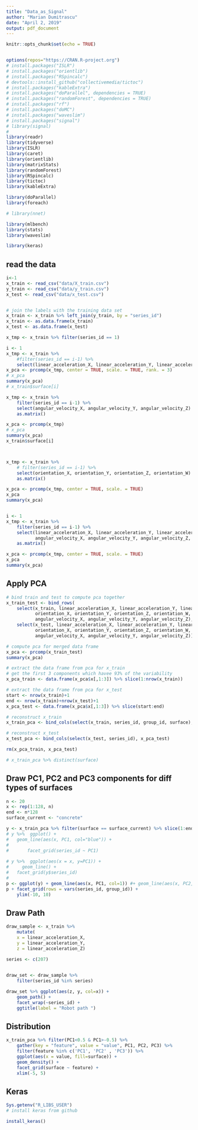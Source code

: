 ```yaml
---
title: "Data_as_Signal"
author: "Marian Dumitrascu"
date: "April 2, 2019"
output: pdf_document
---
```


```r
knitr::opts_chunk$set(echo = TRUE)


options(repos="https://CRAN.R-project.org")
# install.packages("ISLR")
# install.packages("orientlib")
# install.packages("RSpincalc")
# devtools::install_github("collectivemedia/tictoc")
# install.packages("kableExtra")
# install.packages("doParallel", dependencies = TRUE)
# install.packages("randomForest", dependencies = TRUE)
# install.packages("rf")
# install.packages("doMC")
# install.packages("waveslim")
# install.packages("signal")
# library(signal)
# 
library(readr)
library(tidyverse)
library(ISLR)
library(caret)
library(orientlib)
library(matrixStats)
library(randomForest)
library(RSpincalc)
library(tictoc)
library(kableExtra)

library(doParallel)
library(foreach)

# library(nnet)

library(mlbench)
library(stats)
library(waveslim)

library(keras)

```


## read the data

```r
i<-1
x_train <- read_csv("data/X_train.csv")
y_train <- read_csv("data/y_train.csv")
x_test <- read_csv("data/x_test.csv")


# join the labels with the training data set
x_train <- x_train %>% left_join(y_train, by = "series_id")
x_train <- as.data.frame(x_train)
x_test <- as.data.frame(x_test)

```





```r

x_tmp <- x_train %>% filter(series_id == 1)

i <- 1
x_tmp <- x_train %>% 
	#filter(series_id == i-1) %>% 
	select(linear_acceleration_X, linear_acceleration_Y, linear_acceleration_Z) 
x_pca <- prcomp(x_tmp, center = TRUE, scale. = TRUE, rank. = 3)
# x_pca
summary(x_pca)
# x_train$surface[i]

x_tmp <- x_train %>% 
	filter(series_id == i-1) %>% 
	select(angular_velocity_X, angular_velocity_Y, angular_velocity_Z) %>% 
	as.matrix()

x_pca <- prcomp(x_tmp)
# x_pca
summary(x_pca)
x_train$surface[i]



x_tmp <- x_train %>% 
	# filter(series_id == i-1) %>% 
	select(orientation_X, orientation_Y, orientation_Z, orientation_W) %>% 
	as.matrix()

x_pca <- prcomp(x_tmp, center = TRUE, scale. = TRUE)
x_pca
summary(x_pca)


i <- 1
x_tmp <- x_train %>% 
	filter(series_id == i-1) %>% 
	select(linear_acceleration_X, linear_acceleration_Y, linear_acceleration_Z, orientation_X, orientation_Y,
		   angular_velocity_X, angular_velocity_Y, angular_velocity_Z, orientation_Z, orientation_W) %>% 
	as.matrix()

x_pca <- prcomp(x_tmp, center = TRUE, scale. = TRUE)
x_pca
summary(x_pca)
```

## Apply PCA

```r

# bind train and test to compute pca together
x_train_test <- bind_rows(
	select(x_train, linear_acceleration_X, linear_acceleration_Y, linear_acceleration_Z, 
		   orientation_X, orientation_Y, orientation_Z, orientation_W,
		   angular_velocity_X, angular_velocity_Y, angular_velocity_Z),
	select(x_test, linear_acceleration_X, linear_acceleration_Y, linear_acceleration_Z, 
		   orientation_X, orientation_Y, orientation_Z, orientation_W,
		   angular_velocity_X, angular_velocity_Y, angular_velocity_Z))

# compute pca for merged data frame
x_pca <- prcomp(x_train_test)
summary(x_pca)

# extract the data frame from pca for x_train
# get the first 3 components which havee 93% of the variability
x_pca_train <- data.frame(x_pca$x[,1:3]) %>% slice(1:nrow(x_train))

# extract the data frame from pca for x_test
start <- nrow(x_train)+1
end <- nrow(x_train)+nrow(x_test)+1
x_pca_test <- data.frame(x_pca$x[,1:3]) %>% slice(start:end)

# reconstruct x_train
x_train_pca <- bind_cols(select(x_train, series_id, group_id, surface), x_pca_train)

# reconstruct x_test
x_test_pca <- bind_cols(select(x_test, series_id), x_pca_test)

rm(x_pca_train, x_pca_test)

# x_train_pca %>% distinct(surface)
```

## Draw PC1, PC2 and PC3 components for diff types of surfaces


```r

n <- 20
x <- rep(1:128, n)
end <- n*128
surface_current <- "concrete"

y <- x_train_pca %>% filter(surface == surface_current) %>% slice(1:end)
# y %>%  ggplot() +
# 	geom_line(aes(x, PC1, col="blue")) +
# 
# 		facet_grid(series_id ~ PC1) 
	
# y %>%  ggplot(aes(x = x, y=PC1)) + 
#     geom_line() +
# 	facet_grid(y$series_id)
# 	
p <- ggplot(y) + geom_line(aes(x, PC1, col=1)) #+ geom_line(aes(x, PC2, col=2)) + geom_line(aes(x, PC3, col=3))
p + facet_grid(rows = vars(series_id, group_id)) +
	ylim(-10, 10)

```


## Draw Path

```r
draw_sample <- x_train %>% 
	mutate(
	x = linear_acceleration_X, 
	y = linear_acceleration_Y, 
	z = linear_acceleration_Z)

series <- c(207)
	

draw_set <- draw_sample %>% 
	filter(series_id %in% series)

draw_set %>% ggplot(aes(z, y, col=x)) +
	geom_path() +
	facet_wrap(~series_id) + 
	ggtitle(label = "Robot path ")
```


## Distribution


```r

x_train_pca %>% filter(PC1<0.5 & PC1>-0.5) %>% 
    gather(key = "feature", value = "value", PC1, PC2, PC3) %>%
    filter(feature %in% c('PC1', 'PC2' , 'PC3')) %>%  
    ggplot(aes(x = value, fill=surface)) + 
    geom_density() +
	facet_grid(surface ~ feature) +
	xlim(-5, 5) 


```



## Keras

```r

Sys.getenv("R_LIBS_USER")
# install keras from github

install_keras()

```





















